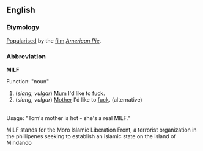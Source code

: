 ==English==
===Etymology===
[[Popularise]]d by the [[film]] ''[[w:American Pie_(movie)|American Pie]]''.

===Abbreviation===
'''MILF'''

Function: "noun"<br>

#(''slang, vulgar'') [[Mum]] I'd like to [[fuck]].<!--plural or singular?-->
#(''slang, vulgar'') [[Mother]] I'd like to [[fuck]]. (alternative) 
<br>
Usage: "Tom's mother is hot - she's a real MILF."


MILF stands for the Moro Islamic Liberation Front, a terrorist organization in the phillipenes seeking to establish an islamic state on the island of Mindando